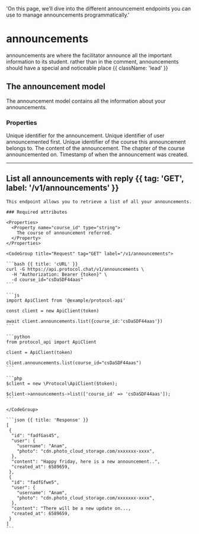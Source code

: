   'On this page, we’ll dive into the different announcement endpoints you can use to manage announcements programmatically.'

# announcements

announcements are where the facilitator announce all the important information to its student. rather than in the comment, announcements should have a special and noticeable place {{ className: 'lead' }}

## The announcement model

The announcement model contains all the information about your announcements.

### Properties

<Properties>
  <Property name="id" type="string">
    Unique identifier for the announcement.
  </Property>
  <Property name="user_id" type="string">
    Unique identifier of user announcemented first.
  </Property>
  <Property name="course_id" type="string">
    Unique identifier of the course this announcement belongs to.
  </Property>
  <Property name="content" type="string">
    The content of the announcement.
  </Property>
  <Property name="chapter" type="integer">
    The chapter of the course announcemented on.
  </Property>
  <Property name="created_at" type="timestamp">
    Timestamp of when the announcement was created.
  </Property>
</Properties>

---

## List all announcements with reply {{ tag: 'GET', label: '/v1/announcements' }}

<Row>
  <Col>

    This endpoint allows you to retrieve a list of all your announcements.
    
    ### Required attributes

    <Properties>
      <Property name="course_id" type="string">
        The course of announcement referred.
      </Property>
    </Properties>

  </Col>
  <Col sticky>

    <CodeGroup title="Request" tag="GET" label="/v1/announcements">

    ```bash {{ title: 'cURL' }}
    curl -G https://api.protocol.chat/v1/announcements \
      -H "Authorization: Bearer {token}" \
      -d course_id="csDaSDF44aas"
    ```

    ```js
    import ApiClient from '@example/protocol-api'

    const client = new ApiClient(token)

    await client.announcements.list({course_id:'csDaSDF44aas'})
    ```

    ```python
    from protocol_api import ApiClient

    client = ApiClient(token)

    client.announcements.list(course_id="csDaSDF44aas")
    ```

    ```php
    $client = new \Protocol\ApiClient($token);

    $client->announcements->list(['course_id' => 'csDaSDF44aas']);
    ```

    </CodeGroup>

    ```json {{ title: 'Response' }}
    [
     {
      "id": "fadfGas45",
      "user": {
        "username": "Anam",
        "photo": "cdn.photo_cloud_storage.com/xxxxxxx-xxxx",
      },
      "content": "Happy friday, here is a new announcement..",
      "created_at": 6589659,
     },
     {
      "id": "fadfGfwe5",
      "user": {
        "username": "Anam",
        "photo": "cdn.photo_cloud_storage.com/xxxxxxx-xxxx",
      },
      "content": "There will be a new update on...,
      "created_at": 6589659,
     }
    ]
    ```

  </Col>
</Row>



